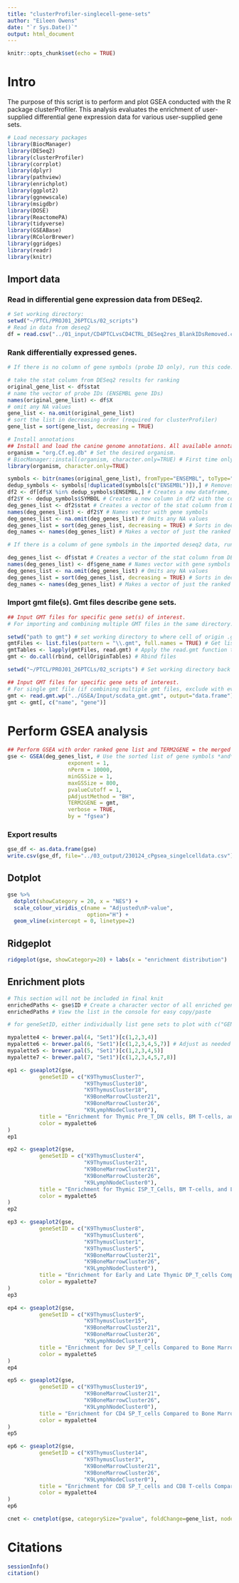```yaml
---
title: "clusterProfiler-singlecell-gene-sets"
author: "Eileen Owens"
date: "`r Sys.Date()`"
output: html_document
---
```


```r
knitr::opts_chunk$set(echo = TRUE)
```

# Intro
The purpose of this script is to perform and plot GSEA conducted with the R package clusterProfiler. This analysis evaluates the enrichment of user-supplied differential gene expression data for various user-supplied gene sets.

```r
# Load necessary packages
library(BiocManager)
library(DESeq2)
library(clusterProfiler)
library(corrplot)
library(dplyr)
library(pathview)
library(enrichplot)
library(ggplot2)
library(ggnewscale)
library(msigdbr)
library(DOSE)
library(ReactomePA)
library(tidyverse)
library(GSEABase)
library(RColorBrewer)
library(ggridges)
library(readr)
library(knitr)
```

## Import data
### Read in differential gene expression data from DESeq2.
```r
# Set working directory:
setwd("~/PTCL/PROJ01_26PTCLs/02_scripts")
# Read in data from deseq2
df = read.csv("../01_input/CD4PTCLvsCD4CTRL_DESeq2res_BlankIDsRemoved.csv", header=TRUE)

```
### Rank differentially expressed genes.
```r
# If there is no column of gene symbols (probe ID only), run this code. Otherwise, exclude this code chunk with eval=FALSE and run the next code chunk instead.

# take the stat column from DESeq2 results for ranking
original_gene_list <- df$stat
# name the vector of probe IDs (ENSEMBL gene IDs)
names(original_gene_list) <- df$X
# omit any NA values
gene_list <- na.omit(original_gene_list)
# sort the list in decreasing order (required for clusterProfiler)
gene_list = sort(gene_list, decreasing = TRUE)

# Install annotations
## Install and load the canine genome annotations. All available annotations can be found here: http://bioconductor.org/packages/release/BiocViews.html#___OrgDb.
organism = "org.Cf.eg.db" # Set the desired organism.
# BiocManager::install(organism, character.only=TRUE) # First time only, then comment out this line.
library(organism, character.only=TRUE)

symbols <- bitr(names(original_gene_list), fromType="ENSEMBL", toType="SYMBOL", OrgDb=organism)
dedup_symbols <- symbols[!duplicated(symbols[c("ENSEMBL")]),] # Removes duplicate IDs
df2 <- df[df$X %in% dedup_symbols$ENSEMBL,] # Creates a new dataframe, df2, which has only the genes which were successfully mapped using the bitr function.
df2$Y <- dedup_symbols$SYMBOL # Creates a new column in df2 with the corresponding gene symbol
deg_genes_list <- df2$stat # Creates a vector of the stat column from DESeq2 output
names(deg_genes_list) <- df2$Y # Names vector with gene symbols
deg_genes_list <- na.omit(deg_genes_list) # Omits any NA values
deg_genes_list = sort(deg_genes_list, decreasing = TRUE) # Sorts in decreasing order
deg_names <- names(deg_genes_list) # Makes a vector of just the ranked gene names

```

```r
# If there is a column of gene symbols in the imported deseq2 data, run this code chunk. Otherwise, exclude with eval=FALSE and run the preceding code chunk.

deg_genes_list <- df$stat # Creates a vector of the stat column from DESeq2 output
names(deg_genes_list) <- df$gene_name # Names vector with gene symbols
deg_genes_list <- na.omit(deg_genes_list) # Omits any NA values
deg_genes_list = sort(deg_genes_list, decreasing = TRUE) # Sorts in decreasing order
deg_names <- names(deg_genes_list) # Makes a vector of just the ranked gene names

```

### Import gmt file(s). Gmt files describe gene sets.
```r
## Input GMT files for specific gene set(s) of interest.
# For importing and combining multiple GMT files in the same directory. Otherwise, exclude with eval=FALSE and run the next code chunk.

setwd("path to gmt") # set working directory to where cell of origin .gmt files are located
gmtFiles <- list.files(pattern = "\\.gmt", full.names = TRUE) # Get list of all .gmt files in this directory
gmtTables <- lapply(gmtFiles, read.gmt) # Apply the read.gmt function to the list of .gmt files and save as a variable
gmt <- do.call(rbind, cellOriginTables) # Rbind files

setwd("~/PTCL/PROJ01_26PTCLs/02_scripts") # Set working directory back to default for the session.
```

```r
## Input GMT files for specific gene sets of interest.
# For single gmt file (if combining multiple gmt files, exclude with eval=FALSE and run the preceding code chunk instead).
gmt <- read.gmt.wp("../GSEA/Input/scdata_gmt.gmt", output="data.frame")
gmt <- gmt[, c("name", "gene")]
```
# Perform GSEA analysis
```r
## Perform GSEA with order ranked gene list and TERM2GENE = the merged data frames of our annotated gene sets of interest.
gse <- GSEA(deg_genes_list, # Use the sorted list of gene symbols *and* stat
                   exponent = 1,
                   nPerm = 10000,
                   minGSSize = 1,
                   maxGSSize = 800,
                   pvalueCutoff = 1,
                   pAdjustMethod = "BH",
                   TERM2GENE = gmt,
                   verbose = TRUE,
                   by = "fgsea")
```
### Export results
```r
gse_df <- as.data.frame(gse)
write.csv(gse_df, file="../03_output/230124_cPgsea_singelcelldata.csv")
```

## Dotplot
```r
gse %>%
  dotplot(showCategory = 20, x = "NES") +
  scale_colour_viridis_c(name = "Adjusted\nP-value",
                         option="H") +
  geom_vline(xintercept = 0, linetype=2)
```

## Ridgeplot
```r
ridgeplot(gse, showCategory=20) + labs(x = "enrichment distribution")
```

## Enrichment plots
```r
# This section will not be included in final knit
enrichedPaths <- gse$ID # Create a character vector of all enriched gene sets
enrichedPaths # View the list in the console for easy copy/paste
```

```r
# for geneSetID, either individually list gene sets to plot with c("GENE_SET_1", "GENE_SET_2") or use character vector variable from above to plot all enriched sets.

mypalette4 <- brewer.pal(4, "Set1")[c(1,2,3,4)]
mypalette6 <- brewer.pal(6, "Set1")[c(1,2,3,4,5,7)] # Adjust as needed for the number of gene sets to be mapped on the figure. If using 6, recommended to exclude 6 (yellow).
mypalette5 <- brewer.pal(5, "Set1")[c(1,2,3,4,5)]
mypalette7 <- brewer.pal(7, "Set1")[c(1,2,3,4,5,7,8)]

ep1 <- gseaplot2(gse, 
          geneSetID = c("K9ThymusCluster7",
                        "K9ThymusCluster10",
                        "K9ThymusCluster18",
                        "K9BoneMarrowCluster21",
                        "K9BoneMarrowCluster26",
                        "K9LymphNodeCluster0"),
          title = "Enrichment for Thymic Pre_T_DN cells, BM T-cells, and LN T-cells",
          color = mypalette6
)
ep1

ep2 <- gseaplot2(gse, 
          geneSetID = c("K9ThymusCluster4",
                        "K9ThymusCluster21",
                        "K9BoneMarrowCluster21",
                        "K9BoneMarrowCluster26",
                        "K9LymphNodeCluster0"),
          title = "Enrichment for Thymic ISP_T_Cells, BM T-cells, and LN T-cells",
          color = mypalette5
)
ep2

ep3 <- gseaplot2(gse, 
          geneSetID = c("K9ThymusCluster8",
                        "K9ThymusCluster6",
                        "K9ThymusCluster1",
                        "K9ThymusCluster5",
                        "K9BoneMarrowCluster21",
                        "K9BoneMarrowCluster26",
                        "K9LymphNodeCluster0"),
          title = "Enrichment for Early and Late Thymic DP_T_cells Compared to Bone Marrow and Lymph Node T-cells",
          color = mypalette7
)
ep3

ep4 <- gseaplot2(gse, 
          geneSetID = c("K9ThymusCluster9",
                        "K9ThymusCluster15",
                        "K9BoneMarrowCluster21",
                        "K9BoneMarrowCluster26",
                        "K9LymphNodeCluster0"),
          title = "Enrichment for Dev SP_T_cells Compared to Bone Marrow and Lymph Node T-cells",
          color = mypalette5
)
ep4

ep5 <- gseaplot2(gse, 
          geneSetID = c("K9ThymusCluster19",
                        "K9BoneMarrowCluster21",
                        "K9BoneMarrowCluster26",
                        "K9LymphNodeCluster0"),
          title = "Enrichment for CD4 SP_T_cells Compared to Bone Marrow and Lymph Node T-cells",
          color = mypalette4
)
ep5

ep6 <- gseaplot2(gse, 
          geneSetID = c("K9ThymusCluster14",
                        "K9ThymusCluster3",
                        "K9BoneMarrowCluster21",
                        "K9BoneMarrowCluster26",
                        "K9LymphNodeCluster0"),
          title = "Enrichment for CD8 SP_T_cells and CD8 T-cells Compared to Bone Marrow and Lymph Node T-cells",
          color = mypalette4
)
ep6

```
```r
cnet <- cnetplot(gse, categorySize="pvalue", foldChange=gene_list, node_label="all", cex_label_category=0.8, cex_label_gene=0.4, showCategory=24)
```

# Citations
```r
sessionInfo()
citation()
```
